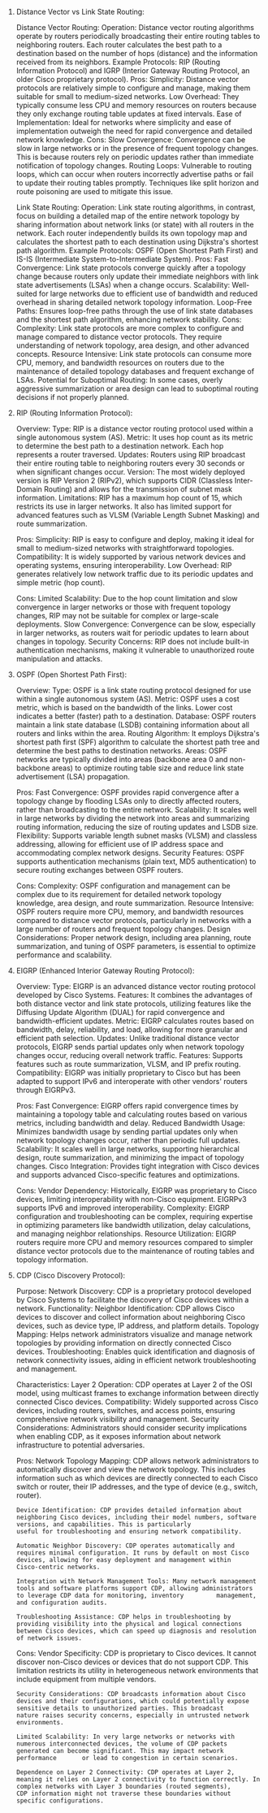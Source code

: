 1.  Distance Vector vs Link State Routing:

    Distance Vector Routing:
    Operation: Distance vector routing algorithms operate by routers periodically broadcasting their entire routing tables to neighboring routers. Each router calculates the best path to a destination based on the number of hops (distance) and the information received from its neighbors.
    Example Protocols: RIP (Routing Information Protocol) and IGRP (Interior Gateway Routing Protocol, an older Cisco proprietary protocol).
    Pros:
    Simplicity: Distance vector protocols are relatively simple to configure and manage, making them suitable for small to medium-sized networks.
    Low Overhead: They typically consume less CPU and memory resources on routers because they only exchange routing table updates at fixed intervals.
    Ease of Implementation: Ideal for networks where simplicity and ease of implementation outweigh the need for rapid convergence and detailed network knowledge.
    Cons:
    Slow Convergence: Convergence can be slow in large networks or in the presence of frequent topology changes. This is because routers rely on periodic updates rather than immediate notification of topology changes.
    Routing Loops: Vulnerable to routing loops, which can occur when routers incorrectly advertise paths or fail to update their routing tables promptly. Techniques like split horizon and route poisoning are used to mitigate this issue.

    Link State Routing:
    Operation: Link state routing algorithms, in contrast, focus on building a detailed map of the entire network topology by sharing information about network links (or state) with all routers in the network. Each router independently builds its own topology map and calculates the shortest path to each destination using Dijkstra's shortest path algorithm.
    Example Protocols: OSPF (Open Shortest Path First) and IS-IS (Intermediate System-to-Intermediate System).
    Pros:
    Fast Convergence: Link state protocols converge quickly after a topology change because routers only update their immediate neighbors with link state advertisements (LSAs) when a change occurs.
    Scalability: Well-suited for large networks due to efficient use of bandwidth and reduced overhead in sharing detailed network topology information.
    Loop-Free Paths: Ensures loop-free paths through the use of link state databases and the shortest path algorithm, enhancing network stability.
    Cons:
    Complexity: Link state protocols are more complex to configure and manage compared to distance vector protocols. They require understanding of network topology, area design, and other advanced concepts.
    Resource Intensive: Link state protocols can consume more CPU, memory, and bandwidth resources on routers due to the maintenance of detailed topology databases and frequent exchange of LSAs.
    Potential for Suboptimal Routing: In some cases, overly aggressive summarization or area design can lead to suboptimal routing decisions if not properly planned.

1.  RIP (Routing Information Protocol):

    Overview:
    Type: RIP is a distance vector routing protocol used within a single autonomous system (AS).
    Metric: It uses hop count as its metric to determine the best path to a destination network. Each hop represents a router traversed.
    Updates: Routers using RIP broadcast their entire routing table to neighboring routers every 30 seconds or when significant changes occur.
    Version: The most widely deployed version is RIP Version 2 (RIPv2), which supports CIDR (Classless Inter-Domain Routing) and allows for the transmission of subnet mask information.
    Limitations: RIP has a maximum hop count of 15, which restricts its use in larger networks. It also has limited support for advanced features such as VLSM (Variable Length Subnet Masking) and route summarization.

    Pros:
    Simplicity: RIP is easy to configure and deploy, making it ideal for small to medium-sized networks with straightforward topologies.
    Compatibility: It is widely supported by various network devices and operating systems, ensuring interoperability.
    Low Overhead: RIP generates relatively low network traffic due to its periodic updates and simple metric (hop count).

    Cons:
    Limited Scalability: Due to the hop count limitation and slow convergence in larger networks or those with frequent topology changes, RIP may not be suitable for complex or large-scale deployments.
    Slow Convergence: Convergence can be slow, especially in larger networks, as routers wait for periodic updates to learn about changes in topology.
    Security Concerns: RIP does not include built-in authentication mechanisms, making it vulnerable to unauthorized route manipulation and attacks.

1.  OSPF (Open Shortest Path First):

    Overview:
    Type: OSPF is a link state routing protocol designed for use within a single autonomous system (AS).
    Metric: OSPF uses a cost metric, which is based on the bandwidth of the links. Lower cost indicates a better (faster) path to a destination.
    Database: OSPF routers maintain a link state database (LSDB) containing information about all routers and links within the area.
    Routing Algorithm: It employs Dijkstra's shortest path first (SPF) algorithm to calculate the shortest path tree and determine the best paths to destination networks.
    Areas: OSPF networks are typically divided into areas (backbone area 0 and non-backbone areas) to optimize routing table size and reduce link state advertisement (LSA) propagation.

    Pros:
    Fast Convergence: OSPF provides rapid convergence after a topology change by flooding LSAs only to directly affected routers, rather than broadcasting to the entire network.
    Scalability: It scales well in large networks by dividing the network into areas and summarizing routing information, reducing the size of routing updates and LSDB size.
    Flexibility: Supports variable length subnet masks (VLSM) and classless addressing, allowing for efficient use of IP address space and accommodating complex network designs.
    Security Features: OSPF supports authentication mechanisms (plain text, MD5 authentication) to secure routing exchanges between OSPF routers.

    Cons:
    Complexity: OSPF configuration and management can be complex due to its requirement for detailed network topology knowledge, area design, and route summarization.
    Resource Intensive: OSPF routers require more CPU, memory, and bandwidth resources compared to distance vector protocols, particularly in networks with a large number of routers and frequent topology changes.
    Design Considerations: Proper network design, including area planning, route summarization, and tuning of OSPF parameters, is essential to optimize performance and scalability.

1.  EIGRP (Enhanced Interior Gateway Routing Protocol):

    Overview:
    Type: EIGRP is an advanced distance vector routing protocol developed by Cisco Systems.
    Features: It combines the advantages of both distance vector and link state protocols, utilizing features like the Diffusing Update Algorithm (DUAL) for rapid convergence and bandwidth-efficient updates.
    Metric: EIGRP calculates routes based on bandwidth, delay, reliability, and load, allowing for more granular and efficient path selection.
    Updates: Unlike traditional distance vector protocols, EIGRP sends partial updates only when network topology changes occur, reducing overall network traffic.
    Features: Supports features such as route summarization, VLSM, and IP prefix routing.
    Compatibility: EIGRP was initially proprietary to Cisco but has been adapted to support IPv6 and interoperate with other vendors' routers through EIGRPv3.

    Pros:
    Fast Convergence: EIGRP offers rapid convergence times by maintaining a topology table and calculating routes based on various metrics, including bandwidth and delay.
    Reduced Bandwidth Usage: Minimizes bandwidth usage by sending partial updates only when network topology changes occur, rather than periodic full updates.
    Scalability: It scales well in large networks, supporting hierarchical design, route summarization, and minimizing the impact of topology changes.
    Cisco Integration: Provides tight integration with Cisco devices and supports advanced Cisco-specific features and optimizations.

    Cons:
    Vendor Dependency: Historically, EIGRP was proprietary to Cisco devices, limiting interoperability with non-Cisco equipment. EIGRPv3 supports IPv6 and improved interoperability.
    Complexity: EIGRP configuration and troubleshooting can be complex, requiring expertise in optimizing parameters like bandwidth utilization, delay calculations, and managing neighbor relationships.
    Resource Utilization: EIGRP routers require more CPU and memory resources compared to simpler distance vector protocols due to the maintenance of routing tables and topology information.

1.  CDP (Cisco Discovery Protocol):

    Purpose:
    Network Discovery: CDP is a proprietary protocol developed by Cisco Systems to facilitate the discovery of Cisco devices within a network.
    Functionality:
    Neighbor Identification: CDP allows Cisco devices to discover and collect information about neighboring Cisco devices, such as device type, IP address, and platform details.
    Topology Mapping: Helps network administrators visualize and manage network topologies by providing information on directly connected Cisco devices.
    Troubleshooting: Enables quick identification and diagnosis of network connectivity issues, aiding in efficient network troubleshooting and management.

    Characteristics:
    Layer 2 Operation: CDP operates at Layer 2 of the OSI model, using multicast frames to exchange information between directly connected Cisco devices.
    Compatibility: Widely supported across Cisco devices, including routers, switches, and access points, ensuring comprehensive network visibility and management.
    Security Considerations: Administrators should consider security implications when enabling CDP, as it exposes information about network infrastructure to potential adversaries.

    Pros:
    Network Topology Mapping: CDP allows network administrators to automatically discover and view the network topology. This includes information such as which devices are directly connected to each Cisco switch or router, their IP addresses, and the type of device (e.g., switch, router).

        Device Identification: CDP provides detailed information about neighboring Cisco devices, including their model numbers, software versions, and capabilities. This is particularly             		useful for troubleshooting and ensuring network compatibility.

        Automatic Neighbor Discovery: CDP operates automatically and requires minimal configuration. It runs by default on most Cisco devices, allowing for easy deployment and management within 	 Cisco-centric networks.

        Integration with Network Management Tools: Many network management tools and software platforms support CDP, allowing administrators to leverage CDP data for monitoring, inventory  		management, and configuration audits.

        Troubleshooting Assistance: CDP helps in troubleshooting by providing visibility into the physical and logical connections between Cisco devices, which can speed up diagnosis and resolution 		of network issues.

    Cons:
    Vendor Specificity: CDP is proprietary to Cisco devices. It cannot discover non-Cisco devices or devices that do not support CDP. This limitation restricts its utility in heterogeneous network environments that include equipment from multiple vendors.

        Security Considerations: CDP broadcasts information about Cisco devices and their configurations, which could potentially expose sensitive details to unauthorized parties. This broadcast 		nature raises security concerns, especially in untrusted network environments.

        Limited Scalability: In very large networks or networks with numerous interconnected devices, the volume of CDP packets generated can become significant. This may impact network performance 		or lead to congestion in certain scenarios.

        Dependence on Layer 2 Connectivity: CDP operates at Layer 2, meaning it relies on Layer 2 connectivity to function correctly. In complex networks with Layer 3 boundaries (routed segments), 		CDP information might not traverse these boundaries without specific configurations.
